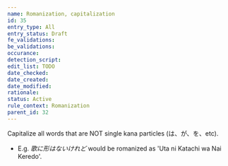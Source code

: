 ```yaml
---
name: Romanization, capitalization
id: 35
entry_type: All
entry_status: Draft
fe_validations:
be_validations:
occurance:
detection_script:
edit_list: TODO
date_checked:
date_created:
date_modified:
rationale:
status: Active
rule_context: Romanization
parent_id: 32
---
```

Capitalize all words that are NOT single kana particles (は、が、を、etc).

- E.g. *歌に形はないけれど* would be romanized as 'Uta ni Katachi wa Nai Keredo'.